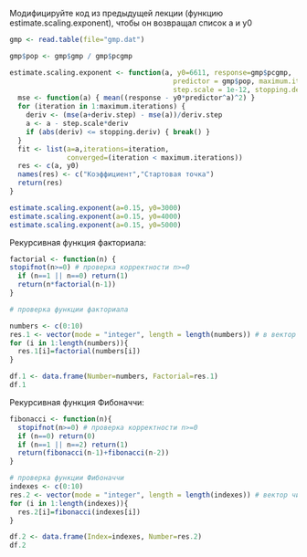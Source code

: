 Модифицируйте код из предыдущей лекции (функцию estimate.scaling.exponent), чтобы он возвращал список a и y0
```{r}
gmp <- read.table(file="gmp.dat")

gmp$pop <- gmp$gmp / gmp$pcgmp

estimate.scaling.exponent <- function(a, y0=6611, response=gmp$pcgmp,
                                        predictor = gmp$pop, maximum.iterations=100, deriv.step = 1/100,
                                        step.scale = 1e-12, stopping.deriv = 1/100) {
  mse <- function(a) { mean((response - y0*predictor^a)^2) }
  for (iteration in 1:maximum.iterations) {
    deriv <- (mse(a+deriv.step) - mse(a))/deriv.step
    a <- a - step.scale*deriv
    if (abs(deriv) <= stopping.deriv) { break() }
  }
  fit <- list(a=a,iterations=iteration,
              converged=(iteration < maximum.iterations))
  res <- c(a, y0)
  names(res) <- c("Коэффициент","Стартовая точка")
  return(res)
}
```

```{r}
estimate.scaling.exponent(a=0.15, y0=3000)
estimate.scaling.exponent(a=0.15, y0=4000)
estimate.scaling.exponent(a=0.15, y0=5000)
```

Рекурсивная функция факториала:

```{r}
factorial <- function(n) {
stopifnot(n>=0) # проверка корректности n>=0
  if (n==1 || n==0) return(1)
  return(n*factorial(n-1))
}

# проверка функции факториала

numbers <- c(0:10)
res.1 <- vector(mode = "integer", length = length(numbers)) # в вектор будем записывать рез-ты
for (i in 1:length(numbers)){
  res.1[i]=factorial(numbers[i])
}

df.1 <- data.frame(Number=numbers, Factorial=res.1)
df.1
```

Рекурсивная функция Фибоначчи:

```{r}
fibonacci <- function(n){
  stopifnot(n>=0) # проверка корректности n>=0
  if (n==0) return(0)
  if (n==1 || n==2) return(1)
  return(fibonacci(n-1)+fibonacci(n-2))
}

# проверка функции Фибоначчи
indexes <- c(0:10)
res.2 <- vector(mode = "integer", length = length(indexes)) # вектор чисел Фибоначчи
for (i in 1:length(indexes)){
  res.2[i]=fibonacci(indexes[i])
}

df.2 <- data.frame(Index=indexes, Number=res.2)
df.2
```